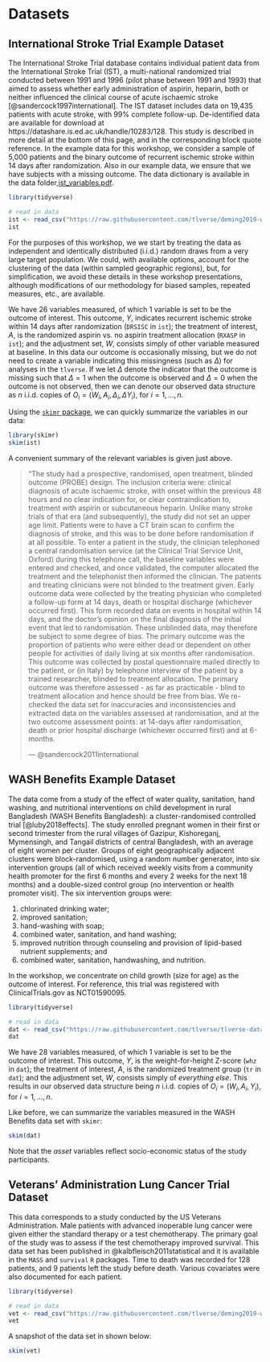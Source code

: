 # Datasets {#data}

## International Stroke Trial Example Dataset {#ist}

The International Stroke Trial database contains individual patient data
from the International Stroke Trial (IST), a multi-national randomized trial 
conducted between 1991 and 1996 (pilot phase between 1991 and 1993) that aimed 
to assess whether early administration of aspirin, heparin, both or neither 
influenced the clinical course of acute ischaemic stroke 
[@sandercock1997international]. The IST dataset includes data on 19,435 patients 
with acute stroke, with 99\% complete follow-up. De-identified data are 
available for download at https://datashare.is.ed.ac.uk/handle/10283/128. 
This study is described in more detail at the bottom of this page, and in the 
corresponding block quote reference. In the example data for this workshop, we 
consider a sample of 5,000 patients and the binary outcome of recurrent ischemic 
stroke within 14 days after randomization. Also in our example data, we ensure 
that we have subjects with a missing outcome. The data dictionary is available 
in the data folder,[ist_variables.pdf](https://github.com/tlverse/deming2019-workshop/blob/master/data/ist_variables.pdf). 

```r
library(tidyverse)

# read in data
ist <- read_csv("https://raw.githubusercontent.com/tlverse/deming2019-workshop/master/data/ist_sample.csv")
ist
```

For the purposes of this workshop, we we start by treating the data as
independent and identically distributed (i.i.d.) random draws from a very large
target population. We could, with available options, account for the clustering
of the data (within sampled geographic regions), but, for simplification, we 
avoid these details in these workshop presentations, although modifications of 
our methodology for biased samples, repeated measures, etc., are available.

We have 26 variables measured, of which 1 variable is set to be the outcome of
interest. This outcome, $Y$, indicates recurrent ischemic stroke within 14 days 
after randomization (`DRSISC` in `ist`); the treatment of interest, 
$A$, is the randomized aspirin vs. no aspirin treatment allocation (`RXASP` in 
`ist`); and the adjustment set, $W$, consists simply of other variable measured 
at baseline. In this data our outcome is occasionally missing, but we do not 
need to create a variable indicating this missingness (such as $\Delta$) for 
analyses in the `tlverse`. If we let $\Delta$ denote the indicator that 
the outcome is missing such that $\Delta = 1$ when the outcome is observed and 
$\Delta = 0$ when the outcome is not observed, then we can denote our observed 
data structure as $n$ i.i.d. copies of $O_i = (W_i, A_i, \Delta_i, \Delta Y_i)$, 
for $i = 1, \ldots, n$.

Using the [`skimr` package](https://CRAN.R-project.org/package=skimr), we can
quickly summarize the variables in our data:

```r
library(skimr)
skim(ist)
```

A convenient summary of the relevant variables is given just above.

> "The study had a prospective, randomised, open treatment, blinded outcome 
> (PROBE) design. The inclusion criteria were: clinical diagnosis of acute 
> ischaemic stroke, with onset within the previous 48 hours and no clear 
> indication for, or clear contraindication to, treatment with aspirin or 
> subcutaneous heparin. Unlike many stroke trials of that era (and 
> subsequently), the study did not set an upper age limit. Patients were to 
> have a CT brain scan to confirm the diagnosis of stroke, and this was to be 
> done before randomisation if at all possible. To enter a patient in the 
> study, the clinician telephoned a central randomisation service (at the 
> Clinical Trial Service Unit, Oxford) during this telephone call, the baseline 
> variables were entered and checked, and once validated, the computer 
> allocated the treatment and the telephonist then informed the clinician. The 
> patients and treating clinicians were not blinded to the treatment given. 
> Early outcome data were collected by the treating physician who completed a 
> follow-up form at 14 days, death or hospital discharge (whichever occurred 
> first). This form recorded data on events in hospital within 14 days, and the 
> doctor's opinion on the final diagnosis of the initial event that led to 
> randomisation. These unblinded data, may therefore be subject to some degree 
> of bias. The primary outcome was the proportion of patients who were either 
> dead or dependent on other people for activities of daily living at six 
> months after randomisation. This outcome was collected by postal 
> questionnaire mailed directly to the patient, or (in Italy) by telephone 
> interview of the patient by a trained researcher, blinded to treatment 
> allocation. The primary outcome was therefore assessed - as far as 
> practicable - blind to treatment allocation and hence should be free from 
> bias. We re-checked the data set for inaccuracies and inconsistencies and 
> extracted data on the variables assessed at randomisation, and at the two 
> outcome assessment points: at 14-days after randomisation, death or prior 
> hospital discharge (whichever occurred first) and at 6-months.
>
> --- @sandercock2011international

## WASH Benefits Example Dataset {#wash}

The data come from a study of the effect of water quality, sanitation, hand
washing, and nutritional interventions on child development in rural Bangladesh
(WASH Benefits Bangladesh): a cluster-randomised controlled trial
[@luby2018effects]. The study enrolled pregnant women in their first or second
trimester from the rural villages of Gazipur, Kishoreganj, Mymensingh, and
Tangail districts of central Bangladesh, with an average of eight women per
cluster. Groups of eight geographically adjacent clusters were block-randomised,
using a random number generator, into six intervention groups (all of which
received weekly visits from a community health promoter for the first 6 months
and every 2 weeks for the next 18 months) and a double-sized control group (no
intervention or health promoter visit). The six intervention groups were:

1. chlorinated drinking water;
2. improved sanitation;
3. hand-washing with soap;
4. combined water, sanitation, and hand washing;
5. improved nutrition through counseling and provision of lipid-based nutrient
   supplements; and
6. combined water, sanitation, handwashing, and nutrition.

In the workshop, we concentrate on child growth (size for age) as the outcome of
interest. For reference, this trial was registered with ClinicalTrials.gov as
NCT01590095.

```r
library(tidyverse)

# read in data
dat <- read_csv("https://raw.githubusercontent.com/tlverse/tlverse-data/master/wash-benefits/washb_data.csv")
dat
```

We have 28 variables measured, of which 1 variable is set to be the outcome of
interest. This outcome, $Y$, is the weight-for-height Z-score (`whz` in `dat`);
the treatment of interest, $A$, is the randomized treatment group (`tr` in
`dat`); and the adjustment set, $W$, consists simply of *everything else*. This
results in our observed data structure being $n$ i.i.d. copies of $O_i = (W_i,
A_i, Y_i)$, for $i = 1, \ldots, n$.

Like before, we can summarize the variables measured in the WASH Benefits data 
set with `skimr`:

```r
skim(dat)
```

Note that the *asset* variables reflect socio-economic status of the study 
participants. 

## Veterans’ Administration Lung Cancer Trial Dataset {#vet}

This data corresponds to a study conducted by the US Veterans Administration. 
Male patients with advanced inoperable lung cancer were given either the 
standard therapy or a test chemotherapy. The primary goal of the study was to 
assess if the test chemotherapy improved survival. This data set has been 
published in @kalbfleisch2011statistical and it is available in the `MASS` and 
`survival` `R` packages. Time to death was recorded for 128 patients, and 9 
patients left the study before death. Various covariates were also documented 
for each patient. 

```r
library(tidyverse)

# read in data
vet <- read_csv("https://raw.githubusercontent.com/tlverse/deming2019-workshop/master/data/veteran.csv")
vet
```

A snapshot of the data set in shown below:

```r
skim(vet)
```